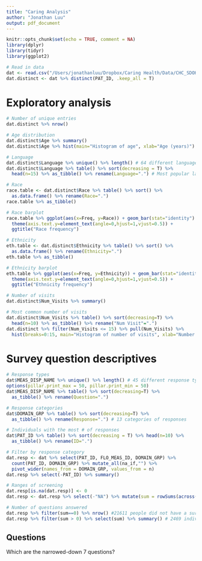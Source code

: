 ```yaml
---
title: "Caring Analysis"
author: "Jonathan Luu"
output: pdf_document
---
```


```r
knitr::opts_chunk$set(echo = TRUE, comment = NA)
library(dplyr)
library(tidyr)
library(ggplot2)

# Read in data
dat <- read.csv("/Users/jonathanluu/Dropbox/Caring Health/Data/CHC_SDOH_dataset_1.5.22_SFTPupload.csv")
dat.distinct <- dat %>% distinct(PAT_ID, .keep_all = T)
```

# Exploratory analysis

```r
# Number of unique entries
dat.distinct %>% nrow()

# Age distribution
dat.distinct$Age %>% summary()
dat.distinct$Age %>% hist(main="Histogram of age", xlab="Age (years)")

# Language
dat.distinct$Language %>% unique() %>% length() # 64 different languages spoken
dat.distinct$Language %>% table() %>% sort(decreasing = T) %>% 
  head(n=15) %>% as_tibble() %>% rename(Language=".") # Most popular languages
```

\newpage
```r
# Race
race.table <- dat.distinct$Race %>% table() %>% sort() %>% 
  as.data.frame() %>% rename(Race=".")
race.table %>% as_tibble()

# Race barplot
race.table %>% ggplot(aes(x=Freq, y=Race)) + geom_bar(stat="identity") +
  theme(axis.text.y=element_text(angle=0,hjust=1,vjust=0.5)) + 
  ggtitle("Race frequency")
```

\newpage
```r
# Ethnicity
eth.table <- dat.distinct$Ethnicity %>% table() %>% sort() %>% 
  as.data.frame() %>% rename(Ethnicity=".")
eth.table %>% as_tibble()

# Ethnicity barplot
eth.table %>% ggplot(aes(x=Freq, y=Ethnicity)) + geom_bar(stat="identity") +
  theme(axis.text.y=element_text(angle=0,hjust=1,vjust=0.5)) + 
  ggtitle("Ethnicity frequency")
```

\newpage
```r
# Number of visits
dat.distinct$Num_Visits %>% summary()

# Most common number of visits
dat.distinct$Num_Visits %>% table() %>% sort(decreasing=T) %>% 
  head(n=10) %>% as_tibble() %>% rename("Num Visit"=".")
dat.distinct %>% filter(Num_Visits <= 15) %>% pull(Num_Visits) %>% 
  hist(breaks=0:15, main="Histogram of number of visits", xlab="Number of visits")
```

\newpage
# Survey question descriptives

```r
# Response types
dat$MEAS_DISP_NAME %>% unique() %>% length() # 45 different response types
options(pillar.print_max = 50, pillar.print_min = 50)
dat$MEAS_DISP_NAME %>% table() %>% sort(decreasing=T) %>% 
  as_tibble() %>% rename(Question=".")

# Response categories
dat$DOMAIN_GRP %>% table() %>% sort(decreasing=T) %>% 
  as_tibble() %>% rename(Response=".") # 13 categories of responses

# Individuals with the most # of responses
dat$PAT_ID %>% table() %>% sort(decreasing = T) %>% head(n=10) %>% 
  as_tibble() %>% rename(ID=".")

# Filter by response category
dat.resp <- dat %>% select(PAT_ID, FLO_MEAS_ID, DOMAIN_GRP) %>% 
  count(PAT_ID, DOMAIN_GRP) %>% mutate_all(na_if,"") %>%
  pivot_wider(names_from = DOMAIN_GRP, values_from = n) 
dat.resp %>% select(-PAT_ID) %>% summary()

# Ranges of screening
dat.resp[is.na(dat.resp)] <- 0
dat.resp <- dat.resp %>% select(-"NA") %>% mutate(sum = rowSums(across(where(is.numeric))))

# Number of questions answered
dat.resp %>% filter(sum==0) %>% nrow() #21611 people did not have a survey answer
dat.resp %>% filter(sum > 0) %>% select(sum) %>% summary() # 2469 individuals who did answer
```

## Questions

Which are the narrowed-down 7 questions?



